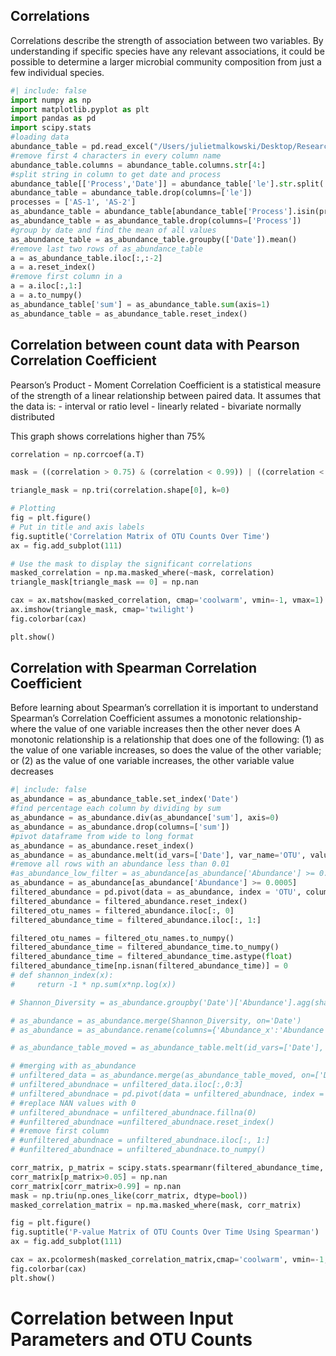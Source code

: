 ## Correlations

Correlations describe the strength of association between two variables. By understanding if specific species have any relevant associations, it could be possible to determine a larger microbial community composition from just a few individual species.


```python
#| include: false
import numpy as np
import matplotlib.pyplot as plt
import pandas as pd
import scipy.stats
#loading data
abundance_table = pd.read_excel("/Users/julietmalkowski/Desktop/Research/Kinetic_Model/abundance_table.xlsx")
#remove first 4 characters in every column name
abundance_table.columns = abundance_table.columns.str[4:] 
#split string in column to get date and process
abundance_table[['Process','Date']] = abundance_table['le'].str.split('_',expand=True)
abundance_table = abundance_table.drop(columns=['le'])
processes = ['AS-1', 'AS-2']
as_abundance_table = abundance_table[abundance_table['Process'].isin(processes)]
as_abundance_table = as_abundance_table.drop(columns=['Process'])
#group by date and find the mean of all values
as_abundance_table = as_abundance_table.groupby(['Date']).mean()
#remove last two rows of as_abundance_table
a = as_abundance_table.iloc[:,:-2]
a = a.reset_index()
#remove first column in a
a = a.iloc[:,1:]
a = a.to_numpy()
as_abundance_table['sum'] = as_abundance_table.sum(axis=1)
as_abundance_table = as_abundance_table.reset_index()

```

## Correlation between count data with Pearson Correlation Coefficient 
Pearson’s Product - Moment Correlation Coefficient is a statistical measure of the strength of a linear relationship between paired data. It assumes that the data is:
- interval or ratio level
- linearly related
- bivariate normally distributed

This graph shows correlations higher than 75%

```python
correlation = np.corrcoef(a.T)
```

```python
mask = ((correlation > 0.75) & (correlation < 0.99)) | ((correlation < -0.75) & (correlation > -0.99))

triangle_mask = np.tri(correlation.shape[0], k=0)

# Plotting
fig = plt.figure()
# Put in title and axis labels
fig.suptitle('Correlation Matrix of OTU Counts Over Time')
ax = fig.add_subplot(111)

# Use the mask to display the significant correlations
masked_correlation = np.ma.masked_where(~mask, correlation)
triangle_mask[triangle_mask == 0] = np.nan

cax = ax.matshow(masked_correlation, cmap='coolwarm', vmin=-1, vmax=1)
ax.imshow(triangle_mask, cmap='twilight')
fig.colorbar(cax)

plt.show()
```

## Correlation with Spearman Correlation Coefficient
Before learning about Spearman’s correllation it is important to understand 
Spearman's Correlation Coefficient assumes a monotonic relationship- where the value of one variable increases then the other never does
A monotonic relationship is a relationship that does one of the following: (1) as the value of one variable increases, so does the value of the other variable; or (2) as the value of one variable increases, the other variable value decreases

```python
#| include: false
as_abundance = as_abundance_table.set_index('Date')
#find percentage each column by dividing by sum
as_abundance = as_abundance.div(as_abundance['sum'], axis=0)
as_abundance = as_abundance.drop(columns=['sum'])
#pivot dataframe from wide to long format
as_abundance = as_abundance.reset_index()
as_abundance = as_abundance.melt(id_vars=['Date'], var_name='OTU', value_name='Abundance')
#remove all rows with an abundance less than 0.01
#as_abundance_low_filter = as_abundance[as_abundance['Abundance'] >= 0.0005] 
as_abundance = as_abundance[as_abundance['Abundance'] >= 0.0005] 
filtered_abundance = pd.pivot(data = as_abundance, index = 'OTU', columns = 'Date', values = 'Abundance') 
filtered_abundance = filtered_abundance.reset_index()
filtered_otu_names = filtered_abundance.iloc[:, 0]
filtered_abundance_time = filtered_abundance.iloc[:, 1:]

filtered_otu_names = filtered_otu_names.to_numpy()
filtered_abundance_time = filtered_abundance_time.to_numpy()
filtered_abundance_time = filtered_abundance_time.astype(float)
filtered_abundance_time[np.isnan(filtered_abundance_time)] = 0
# def shannon_index(x):
#     return -1 * np.sum(x*np.log(x))

# Shannon_Diversity = as_abundance.groupby('Date')['Abundance'].agg(shannon_index).reset_index()

# as_abundance = as_abundance.merge(Shannon_Diversity, on='Date')
# as_abundance = as_abundance.rename(columns={'Abundance_x':'Abundance', 'Abundance_y':'Shannon Index'})

# as_abundance_table_moved = as_abundance_table.melt(id_vars=['Date'], var_name='OTU', value_name='Counts')

# #merging with as_abundance
# unfiltered_data = as_abundance.merge(as_abundance_table_moved, on=['Date','OTU'])
# unfiltered_abundnace = unfiltered_data.iloc[:,0:3]
# unfiltered_abundnace = pd.pivot(data = unfiltered_abundnace, index = 'Date', columns = 'OTU' , values = 'Abundance') 
# #replace NAN values with 0
# unfiltered_abundnace = unfiltered_abundnace.fillna(0)
# #unfiltered_abundnace =unfiltered_abundnace.reset_index()
# #remove first column
# #unfiltered_abundnace = unfiltered_abundnace.iloc[:, 1:]
# #unfiltered_abundnace = unfiltered_abundnace.to_numpy()
```


```python
corr_matrix, p_matrix = scipy.stats.spearmanr(filtered_abundance_time, axis=1)
corr_matrix[p_matrix>0.05] = np.nan
corr_matrix[corr_matrix>0.99] = np.nan
mask = np.triu(np.ones_like(corr_matrix, dtype=bool))
masked_correlation_matrix = np.ma.masked_where(mask, corr_matrix)

fig = plt.figure()
fig.suptitle('P-value Matrix of OTU Counts Over Time Using Spearman')
ax = fig.add_subplot(111)

cax = ax.pcolormesh(masked_correlation_matrix,cmap='coolwarm', vmin=-1, vmax=1)
fig.colorbar(cax)
plt.show()
```


# Correlation between Input Parameters and OTU Counts
